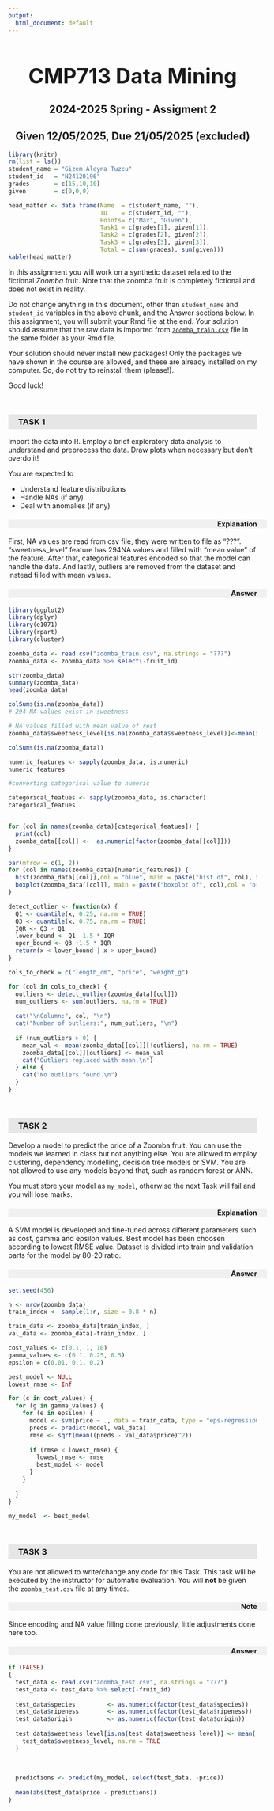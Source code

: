 ```yaml
---
output:
  html_document: default
---
```

<style>
    h1, h2{
        text-align: center;
    }

    h1{
        text-align: center;
        font-size: 3em;
        font-weight: bold;
    }

    h3{
        font-weight: bold;
        background-color: rgb(230, 230, 230);
        padding-left: 20px;
        padding-top: 5px;
        padding-bottom: 5px;
        margin-top: 50px;
    }

    table{
        width: 100%;
    }
    
    h4{
        display: block;
        width: 100%;
        padding-right: 20px;
        text-align: right;
        font-weight: bold;
        background-color: rgb(240,240,240);
    }

</style>

# CMP713 Data Mining
## 2024-2025 Spring - Assigment 2
## Given 12/05/2025, Due 21/05/2025 (excluded)



```r
library(knitr)
rm(list = ls())
student_name = "Gizem Aleyna Tuzcu"
student_id   = "N24120196"
grades       = c(15,10,10)
given        = c(0,0,0)

head_matter <- data.frame(Name  = c(student_name, ""),
                          ID    = c(student_id, ""),
                          Points= c("Max", "Given"),
                          Task1 = c(grades[1], given[1]),
                          Task2 = c(grades[2], given[2]),
                          Task3 = c(grades[3], given[3]),
                          Total = c(sum(grades), sum(given)))
kable(head_matter)
```

In this assignment you will work on a synthetic dataset related to the fictional *Zoomba* fruit. Note 
that the zoomba fruit is completely fictional and does not exist in reality. 

Do not change anything in this document, other than `student_name` and `student_id` variables in the above chunk, and the Answer sections below. In this assignment, you will submit your Rmd file at the end. Your solution should assume that the raw data is imported from [`zoomba_train.csv`](zoomba_train.csv) file in the same folder as your Rmd file. 

Your solution should never install new packages! Only the packages we have shown in the course are allowed, and these are already installed on my computer. So, do not try to reinstall them (please!).

Good luck!



### TASK 1

Import the data into R. Employ a brief exploratory data analysis to understand and preprocess the 
data. Draw plots when necessary but don't overdo it! 

You are expected to 

- Understand feature distributions
- Handle NAs (if any)
- Deal with anomalies (if any)

#### Explanation

First, NA values are read from csv file, they were written to file as "???". "sweetness_level" feature has 294NA values and filled with "mean value" of the feature. 
After that, categorical features encoded so that the model can handle the data.
And lastly, outliers are removed from the dataset and instead filled with mean values.

#### Answer
```r
library(ggplot2)
library(dplyr)
library(e1071)
library(rpart)
library(cluster)

zoomba_data <- read.csv("zoomba_train.csv", na.strings = "???")
zoomba_data <- zoomba_data %>% select(-fruit_id)

str(zoomba_data)
summary(zoomba_data)
head(zoomba_data)

colSums(is.na(zoomba_data))
# 294 NA values exist in sweetness 

# NA values filled with mean value of rest
zoomba_data$sweetness_level[is.na(zoomba_data$sweetness_level)]<-mean(zoomba_data$sweetness_level,na.rm=TRUE)

colSums(is.na(zoomba_data))

numeric_features <- sapply(zoomba_data, is.numeric)
numeric_features

#converting categorical value to numeric

categorical_featues <- sapply(zoomba_data, is.character)
categorical_featues


for (col in names(zoomba_data)[categorical_featues]) {
  print(col)
  zoomba_data[[col]] <-  as.numeric(factor(zoomba_data[[col]]))
}


```



```r

par(mfrow = c(1, 2))
for (col in names(zoomba_data)[numeric_features]) {
  hist(zoomba_data[[col]],col = "blue", main = paste("hist of", col), xlab = col)
  boxplot(zoomba_data[[col]], main = paste("boxplot of", col),col = "orange",horizontal = TRUE)
}

detect_outlier <- function(x) {
  Q1 <- quantile(x, 0.25, na.rm = TRUE)
  Q3 <- quantile(x, 0.75, na.rm = TRUE)
  IQR <- Q3 - Q1
  lower_bound <- Q1 -1.5 * IQR
  uper_bound <- Q3 +1.5 * IQR
  return(x < lower_bound | x > uper_bound)
}

cols_to_check = c("length_cm", "price", "weight_g")

for (col in cols_to_check) {
  outliers <- detect_outlier(zoomba_data[[col]])
  num_outliers <- sum(outliers, na.rm = TRUE)
  
  cat("\nColumn:", col, "\n")
  cat("Number of outliers:", num_outliers, "\n")
  
  if (num_outliers > 0) {
    mean_val <- mean(zoomba_data[[col]][!outliers], na.rm = TRUE)
    zoomba_data[[col]][outliers] <- mean_val
    cat("Outliers replaced with mean.\n")
  } else {
    cat("No outliers found.\n")
  }
}

```



### TASK 2

Develop a model to predict the price of a Zoomba fruit. You can use the models we learned in class
but not anything else. You are allowed to employ clustering, dependency modelling, decision tree 
models or SVM. You are not allowed to use any models beyond that, such as random forest or ANN. 

You must store your model as `my_model`, otherwise the next Task will fail and you will lose marks.

#### Explanation
A SVM model is developed and fine-tuned across different parameters such as cost, gamma and epsilon values.
Best model has been choosen according to lowest RMSE value.
Dataset is divided into train and validation parts for the model by 80-20 ratio.

#### Answer
```r

set.seed(456)

n <- nrow(zoomba_data)
train_index <- sample(1:n, size = 0.8 * n)

train_data <- zoomba_data[train_index, ]
val_data <- zoomba_data[-train_index, ]

cost_values <- c(0.1, 1, 10)
gamma_values <- c(0.1, 0.25, 0.5)
epsilon = c(0.01, 0.1, 0.2)

best_model <- NULL
lowest_rmse <- Inf

for (c in cost_values) {
  for (g in gamma_values) {
    for (e in epsilon) {
      model <- svm(price ~ ., data = train_data, type = "eps-regression", cost = c, gamma = g, epsilon= e)
      preds <- predict(model, val_data)
      rmse <- sqrt(mean((preds - val_data$price)^2))
      
      if (rmse < lowest_rmse) {
        lowest_rmse <- rmse
        best_model <- model
      }
    }
    
  }
}

my_model  <- best_model

```

### TASK 3

You are not allowed to write/change any code for this Task. This task will be executed by the 
instructor for automatic evaluation. You will **not** be given the `zoomba_test.csv` file at any times. 

#### Note
Since encoding and NA value filling done previously, little adjustments done here too.

#### Answer

```r
if (FALSE)
{
  test_data <- read.csv("zoomba_test.csv", na.strings = "???")
  test_data <- test_data %>% select(-fruit_id)
  
  test_data$species         <- as.numeric(factor(test_data$species))
  test_data$ripeness        <- as.numeric(factor(test_data$ripeness))
  test_data$origin          <- as.numeric(factor(test_data$origin))
  
  test_data$sweetness_level[is.na(test_data$sweetness_level)] <- mean(
    test_data$sweetness_level, na.rm = TRUE
  )
  
  
  
  predictions <- predict(my_model, select(test_data, -price))
  
  mean(abs(test_data$price - predictions))
}
```
